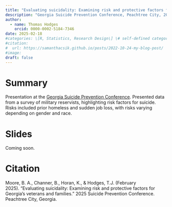 ```yaml
---
title: "Evaluating suicidality: Examining risk and protective factors for Georgia’s veterans and families"
description: "Georgia Suicide Prevention Conference, Peachtree City, 2025"
author:
  - name: Thomas Hodges
    orcid: 0000-0002-5184-7346
date: 2025-02-18
#categories: \[R, Statistics, Research Design\] \# self-defined categories
#citation: 
#  url: https://samanthacsik.github.io/posts/2022-10-24-my-blog-post/ 
#image: 
draft: false
---
```


# Summary

Presentation at the [Georgia Suicide Prevention Conference](https://preventsuicidega.org/event/conference-25/). Presented data from a survey of military reservists, highlighting risk factors for suicide. Risks included prior homeless and sudden job loss, with risks varying depending on gender and race.

# Slides

Coming soon.

# Citation

Moore, B. A., Channer, B., Horan, K., & Hodges, T.J. (February 2025). “Evaluating suicidality: Examining risk and protective factors for Georgia’s veterans and families.” 2025 Suicide Prevention Conference. Peachtree City, Georgia.

